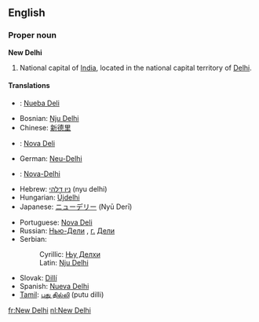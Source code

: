 ==English==
{{wikipedia}}
===Proper noun===
'''New Delhi'''

#National capital of [[India]], located in the national capital territory of [[Delhi]].

====Translations====
{{top}}
*{{an}}: [[Nueba Deli]]
*Bosnian: [[Nju Delhi#Bosnian|Nju Delhi]] {{m}}
*Chinese: [[新德里]]
*{{gl}}: [[Nova Deli]]
*German: [[Neu-Delhi]]
*{{io}}: [[Nova-Delhi]]
*Hebrew: [[ניו דלהי]] (nyu delhi)
*Hungarian: [[Újdelhi]]
*Japanese: [[ニューデリー]] (Nyū Derī)
{{mid}}
*Portuguese: [[Nova Deli]]
*Russian: [[Нью-Дели]] {{IPAchar|(N’ju-Dɛ́li)}}, [[г.]] [[Дели]] {{IPAchar|(górod Dɛ́li)}} {{m}}
*Serbian:
*:Cyrillic: [[Њу Делхи#Serbian|Њу Делхи]] {{m}}
*:Latin: [[Nju Delhi#Serbian|Nju Delhi]] {{m}}
*Slovak: [[Dillí]]
*Spanish: [[Nueva Delhi]] {{f}}
*[[Tamil]]: [[புது தில்லி]] (putu dilli)
{{bottom}}

[[fr:New Delhi]]
[[nl:New Delhi]]